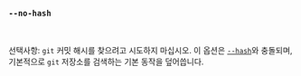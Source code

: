 ### `--no-hash`

<br />

선택사항: `git` 커밋 해시를 찾으려고 시도하지 마십시오.
이 옵션은 [`--hash`](#--hash-hash)와 충돌되며, 기본적으로 `git` 저장소를 검색하는 기본 동작을 덮어씁니다.